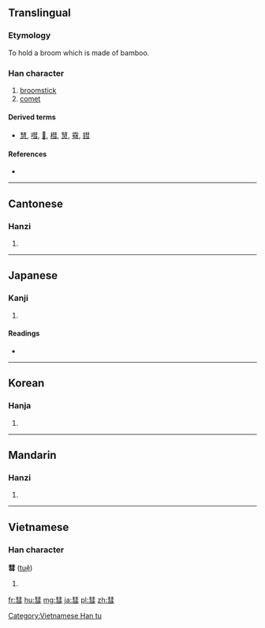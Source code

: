 {{also|篲}}
==Translingual==

===Etymology===
{{Han compound|甡|又|t2=hand|ls=psc}}

To hold a broom which is made of bamboo.

===Han character===
{{Han char|rn=58|rad=彐|as=08|sn=11|four=5517<sub>4</sub>|canj=手十尸一 (QJSM)|ids=⿱⿰[[丰]]丰[[彐]]}}

# [[broomstick]]
# [[comet]]

====Derived terms====
* [[慧]], [[嘒]], [[𦄑]], [[槥]], [[熭]], [[䨮]], [[鏏]]

====References====
* {{Han ref|kx=0362.160|dkj=09927|dj=0680.310|hdz=20961.100|uh=5F57|ud=24407|bh=B16B|bd=45419}}

----

==Cantonese==

===Hanzi===
{{yue-hanzi|jyut=[[seoi6]], [[wai6]]|y=seui6, wai6}}

# {{defn|lang=yue|sort=彐08}}

----

==Japanese==

===Kanji===
{{ja-kanji|grade=|rs=彐08}}

# {{defn|lang=ja|sort=彐08}}

====Readings====
* {{ja-readings|on=[[すい]] (sui), [[けい]] (kei), [[え]] (e)|kun=[[ほうき]] (houki)}}

----

==Korean==

===Hanja===
{{ko-hanja|hangeul=[[혜]], [[세]]|eumhun=|rv=hye, se|mr=hye, se|y=hyey, sey}}

# {{defn|lang=ko|sort=彐08}}

----

==Mandarin==

===Hanzi===
{{cmn-hanzi|pin=[[huì]] ([[hui4]])|wg=hui<sup>4</sup>}}

# {{defn|lang=cmn|sort=彐08}}

----

==Vietnamese==

===Han character===
'''彗''' ([[tuệ]])

# {{defn|vi}}

[[Category:Vietnamese Han tu]]

[[fr:彗]]
[[hu:彗]]
[[mg:彗]]
[[ja:彗]]
[[pl:彗]]
[[zh:彗]]